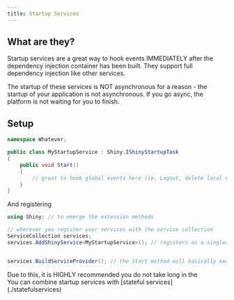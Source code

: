 ```yaml
---
title: Startup Services
---
```



## What are they?
Startup services are a great way to hook events IMMEDIATELY after the dependency injection container has been built.  They support full dependency injection like other services.

The startup of these services is NOT asynchronous for a reason - the startup of your application is not asynchronous.  If you go async, the platform is not waiting for you to finish.

## Setup

```csharp
namespace Whatever;

public class MyStartupService : Shiny.IShinyStartupTask
{
    public void Start()
    {
        // great to hook global events here (ie. Logout, delete local database?)
    }
}
```

And registering 

```csharp
using Shiny; // to emerge the extension methods

// wherever you register your services with the service collection
ServiceCollection services;
services.AddShinyService<MyStartupService>(); // registers as a singleton


services.BuildServiceProvider(); // the Start method will basically execute right here
```


<Aside type="danger">
Due to this, it is HIGHLY recommended you do not take long in the 
</Aside>

<Aside type="tip">
You can combine startup services with [stateful services](./statefulservices)
</Aside>